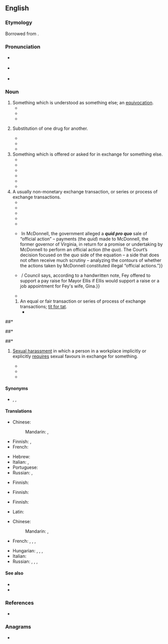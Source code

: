 ==English==
{{was wotd|2009|August|17}}

===Etymology===
Borrowed from {{bor|en|la|[[quid]] [[prō]] [[quō]]|lit=something for something}}.

===Pronunciation===
* {{a|UK}} {{IPA|en|/ˌkwɪd.pɹəʊˈkwəʊ/}}
* {{a|US}} {{IPA|en|/ˌkwɪd.pɹoʊˈkwoʊ/}}
* {{audio|en|en-au-quid pro quo.ogg|Audio (AU)}}

===Noun===
{{en-noun|quae pro quibus|quid pro quibus|s}}

# Something which is understood as something else; an [[equivocation]].
#* {{quote-book|en|year=1844|by={{w|Arthur Schopenhauer}}|type=translation|author=[[s:Author:Richard Burdon Haldane|Richard Burdon Haldane]]|title=[[s:The World as Will and Representation/First Book|''The World as Will and Representation'', 2nd edition, first book]]|section=13|passage=The misunderstanding of the word or the '''quid pro quo''' is the unintentional pun, and is related to it exactly as folly is to wit.}}
#* {{quote-book|en|year=1912|by={{w|Fyodor Dostoevsky}}|type=translation|author=[[s:Constance Garnett|Constance Garnett]]|title=[[s:The Brothers Karamazov/Book V/Chapter 5|The Brothers Karamazov]]|section=part II, book V, chapter 5|passage=&ldquo;Is it simply a wild fantasy, or a mistake on the part of the old man &mdash; some impossible '''quid pro quo'''?&rdquo;}}
#* {{quote-book|en|year=1982|title=Esthetics of Music|author=Carl Dahlhaus|page=52|passage=His argument was formulated, not without reason, as a paradox, a '''quid pro quo''' of opposing concepts: form is declared to be content, thus its own opposite.}}
# {{lb|en|historical}} Substitution of one drug for another.
#* {{quote-book|en|title={{w|Anatomy of Melancholy}}|author={{w|Robert Burton}}|year=1621-51|passage=a knave Apothecary that administers the Physick, and makes the medicine, may doe infinite harme, by his old obsolete doses, adulterine druggs, bad mixtures, '''''quid pro quo''''', etc.}}
#* {{quote-book|en|title=Outlines of the History of Medicine and the Medical Profession|author=Johann Hermann Baas, Henry Ebenezer Handerson|year=1889|page=263|passage=Nicholas [Praepositus] was also the author of a "'''Quid pro Quo'''", that is an alphabetically arranged catalogue of equivalent drugs, capable of replacing each other, when for any reason one or the other drug was wanting}}
#* {{quote-journal|en|journal=Druggists Circular|volume=61|page=188|year=1917|title=History of Substitutes and Substitution|author=Otto Raubenheimer|passage=Was it not Claudius Galenus (130-200 A. D.), the great Roman physician-pharmacist, who was about the very first to prepare a lengthy list of drugs, '''quid pro quo''', a list which remained in use until about the sixteenth century?}}
# Something which is offered or asked for in exchange for something else.
#* {{quote-journal|en|journal=The Parliamentary History of England from the Earliest Period to the Year 1803|volume=35|year=1819|page=1129|passage=To him I offered a '''quid pro quo'''; and meant to give nothing without getting a full equivalent.}}
#* {{quote-book|en|title=Authority and Upheaval in Leipzig, 1910-1920|year=2001|page=148|passage=Whie Demanding Great sacrifices from the workforce, Germany's rulers had proved unable by autumn 1916 to offer a '''quid pro quo''' in the form of a military victory, more democracy, or even a modest redistribution of income.}}
#* {{quote-journal|en|year=2007|author=Associated Press|title=Iran to release 15 British sailors|journal=China Daily|passage=Britain, which said its crew was in Iraqi waters when seized, insists it never offered a '''quid pro quo''', either, instead relying on quiet diplomacy.}}
#* {{quote-journal|en|date=Mar 24, 2012|journal=Forbes|title=The World Bank Is Broken: Can The New President Fix It?|author=Steve Denning|passage=the US recently supported the European candidate for the IMF and may receive a '''quid pro quo'''}}
#* {{quote-journal|en|title=What Mercedes buy-out of Brawn could mean|journal=BBC Sport|author=Andrew Benson|date=16 November 2009|passage=McLaren did not want Mercedes to buy Brawn so when the German company insisted, they demanded a '''quid pro quo''' that, as far as McLaren are concerned, contains all the positives of a Mercedes involvement but none of the negatives.}}
#* {{quote-book|en|year=2014|title=Nice Girls Don't Get the Corner Office|author=Lois P. Frankel|passage=People don't like to talk about it, but inherent to every relationship there's a '''quid pro quo'''— something that's exchanged in return for something else. The '''quid pro quo''' can be obvious, such as ''I give you a salary and in return I expect you to do a good job'', or more subtly, ''I give you a recommendation and in turn expect you'll help me get my expense check processed faster''. It's an unspoken system of bartering that goes on in relationships. Women aren't very good at capitalizing on the '''quid pro quo'''. Instead, they give away favors and expect little or nothing in return.}}
# A usually non-monetary exchange transaction, or series or process of exchange transactions.
#* {{quote-book|en|title=Corporate Welfare Policy and the Welfare State|author=Davita Silfen Glasberg, Daniel L. Skidmore|page=138|year=1997|passage=More importantly, the Chrysler bailout produced a '''quid pro quo''' wherein Congress agreed to pass bank deregulation legislation if banks agreed to convert substantial amounts of Chrysler's debt to equity.}}
#* {{quote-book|en|year=2004|title=The Priest and the Great King: Temple-palace Relations in the Persian Empire|author=Lisbeth S. Fried|page=74|passage=The apparent exception at the Temple of Neith at Sais is likely due to an agreement, a '''quid pro quo''', made with Udjahorresnet, not to a failure to enact the command immediately.}}
#* {{quote-book|en|year=2006|title=Administration of Government Contracts|author=John Cibinic, Jr., Ralph C. Nash, James F. Nagle|page=84|passage=The requisite intent is proved by showing a '''quid pro quo'''—an expectation of a favorable official act in return for the bribe.}}
#* {{quote-journal|en|journal=Forbes|date=Dec 14, 2011|title=Business Networking That Works ... It's Called '''Quid Pro Quo'''|author=Susan T. Spencer|passage=I call it '''quid pro quo''' while other authors have described it as “the art of reciprocity.”}}
#* {{quote-book|en|year=2012|title=Tax Planning and Compliance for Tax-Exempt Organizations|author=Jody Blazek|passage=Neither the envelope nor the entry form indicated whether a donation was enclosed. Because there was no obligation to pay to enter the sweepstakes, payments voluntarily sent were fully deductible. No '''quid pro quo''' occurred.}}
#* {{quote-journal|en|date=July 13, 2016|title=SCOTUS ''Quid Pro Quo'' Analysis in McDonnell May Broadly Affect Bribery & Insider Trading Prosecutions|journal=Forbes|author=Robert Anello|passage=All are based on the concept of '''''quid pro quo''''', or “this for that” – the exchange of one thing for another.&nbsp;{{...}}&nbsp;In McDonnell, the government alleged a '''''quid pro quo''''' sale of “official action” – payments (the ''quid'') made to McDonnell, the former governor of Virginia, in return for a promise or undertaking by McDonnell to perform an official action (the ''quo''). The Court’s decision focused on the ''quo'' side of the equation – a side that does not often receive much scrutiny – analyzing the contours of whether the actions taken by McDonnell constituted illegal “official actions.”}}
#* {{quote-journal|en|journal=69 News|date=March 4, 2019|title=Phillipsburg council calls for new investigation of alleged '''quid pro quo'''|passage=Council says the mayor and a former councilman may have engaged in a "'''quid pro quo'''."&nbsp;/ {{...}}&nbsp;/ Council says, according to a handwritten note, Fey offered to support a pay raise for Mayor Ellis if Ellis would support a raise or a job appointment for Fey's wife, Gina.}}
#* {{quote-book|en|year=2018|title=Quid Pro Quo|author=Vicki Grant|passage=All I'm asking for is a little '''quid pro quo'''. You know—you scratch my back, I'll scratch yours.}}
## An equal or fair transaction or series of process of exchange transactions; [[tit for tat]].
##* {{quote-book|en|year=1837|title=The Congressional Globe|author=United States. Congress|page=1977|passage=Mr. P. did not consider that branch, strictly and technically speaking, public revenue; at least it did not arise from taxation, because those persons who had paid this money had received a full equivalent for the same; there was a '''quid pro quo''' on both sides; and this was not taxation, it was a sale; the parties therefore from whom this money was derived had not been taxed.}}
<!--##* {{quote-book|en|year=1895|author=Uchimura Kanzo|title=[[s:The Diary of a Japanese Convert|The Diary of a Japanese Convert]]|chapter=1|passage=No less weightier was to be the youth's consideration for his master, who was to him no mere school teacher or college professor on '''quid pro quo''' principle, but a veritable didaskalos, in whom he could and must completely confide the care of his body and soul.}}-->
##* {{quote-book|en|year=1988|title=Industrial R&D and U.S. Technological Leadership|passage=What we should do, however, is insist that there be a '''quid pro quo''' — an equal exchange.}}
##* {{quote-book|en|title=Corruption in America|author=Zephyr Teachout|year=2014|page=239|passage=Most of those cases were about witness immunity deals (was there a quid pro quo?) or the meaning of '''quid pro quo''' in the classic “equality of exchange” sense.}}
##* {{quote-journal|en|title=Quid Pro Quo Diplomacy in US-Myanmar Relations|journal=Foreign Policy Journal|author=Nehginpao Kipgen|date=May 21, 2013|passage=US-Myanmar relations in the past few years have been largely based on a '''quid pro quo''' or tit for tat strategy. Some analysts also call it action for action or give and take strategy.}}
# {{lb|en|legal}} [[sexual harassment|Sexual harassment]] in which a person in a workplace implicitly or explicitly [[require]]s  sexual favours in exchange for something.
#* {{quote-book|en|title=Promoting Legal and Ethical Awareness|author=Ronald W. Scott|year=2008|page=140|passage=A '''quid pro quo''' complaint typically is lodged by an employee who has been denied opportunities because he or she refused a perpetrator's sexual advances or by an employee who has been denied opportunities because another employee obtained those opportunities by submitting to a perpetrator's sexual advances.}}
#* {{quote-book|en|year=2009|title=Inventing Equal Opportunity|author=Frank Dobbin|passage=As for a legal remedy to the problem of harassment, the Court found that a proper, well-advertised grievance procedure could be used in a defense where sexual comments and horseplay created a “hostile environment,” but not in the '''quid pro quo''' cases that feminist Catharine MacKinnon had dubbed "put out or get out."}}
#* {{quote-book|en|year=2018|title=A Practical Guide to Equal Employment Opportunity|author=Walter B. Connolly, Jr., Michael J. Connolly, Joshua Feinstein|page=161|passage=American courts have recognized two forms of sexual harassment. In the first, '''quid pro quo''' cases, the violation occurs when an employer or supervisor conditions an employment benefit on the employee's providing sexual favors.}}

====Synonyms====
* {{sense|exchange transaction}} {{l|en|barter}}, {{l|en|swap}}, {{l|en|trade}}

====Translations====
{{trans-top|something understood as another}}
* Chinese:
*: Mandarin: {{t+|zh|模稜|sc=Hani}}, {{t+|zh|含糊|sc=Hani}}
* Finnish: {{t+|fi|epäselvyys}}, {{t+|fi|väärinkäsitys}}
* French: {{t+|fr|quiproquo|m}}
{{trans-mid}}
* Hebrew: {{t|he|דבר כנגד דבר|tr=davár kenéged davár}}
* Italian: {{t+|it|qui pro quo|m}},  {{t|it|quiproquò|m}}
* Portuguese: {{t+|pt|quiproquó|m}}
* Russian: {{t+|ru|квипрокво́|n}}, {{t|ru|кипроко́|n}}
{{trans-bottom}}
{{trans-top|substitution of one drug for another}}
* Finnish: {{t+|fi|vaihto}}
{{trans-mid}}
{{trans-bottom}}
{{trans-top|something offered or asked in exchange for something else}}
* Finnish: {{t+|fi|vastike}}
{{trans-mid}}
{{trans-bottom}}
{{trans-top|exchange transaction}}
* Finnish: {{t+|fi|vaihtokauppa}}
{{trans-mid}}
* Latin: {{t|la|dō ut des}}
{{trans-bottom}}
{{trans-top|fair or equal exchange transaction}}
{{trans-mid}}
{{trans-bottom}}
{{checktrans-top|this for that}}
* Chinese:
*: Mandarin: {{t-check|zh|等價交換|sc=Hani}}, {{t-check|zh|等价交换|tr=děngjià jiāohuàn|sc=Hani}}
* French: {{t+check|fr|contrepartie|f}}, {{t+check|fr|donnant donnant}}, {{t+check|fr|on ne donne rien pour rien}}, {{t+check|fr|quid pro quo}}
{{trans-mid}}
* Hungarian: {{t-check|hu|viszontszolgáltatás}}, {{t+check|hu|ellenszolgáltatás}}, {{t+check|hu|egyenérték}}, {{t+check|hu|ellenérték}}
* Italian: {{t+check|it|do ut des}}
* Russian: {{t-check|ru|услу́га за услу́гу}}, {{t-check|ru|не́что за не́что}}, {{qualifier|colloquial}} {{t-check|ru|дашь на да́шь}}, {{t-check|ru|ты — мне, я — тебе́}}
{{trans-bottom}}

====See also====
* {{l|en|tit for tat}}
* {{l|en|you scratch my back and I'll scratch yours}}

===References===
* {{R:OneLook}}

===Anagrams===
* {{anagrams|en|a=dioopqqruu|quo pro quid}}